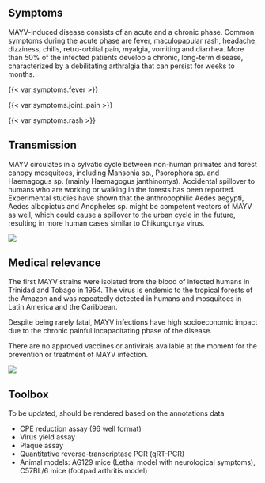 
::: {.panel-tabset}

## Symptoms

::: {.grid}

::: {.g-col-8}
MAYV-induced disease consists of an acute and a chronic phase. Common symptoms during the acute phase are fever, maculopapular rash, headache, dizziness, chills, retro-orbital pain, myalgia, vomiting and diarrhea. More than 50% of the infected patients develop a chronic, long-term disease, characterized by a debilitating arthralgia that can persist for weeks to months.
:::

::: {.g-col-4}
{{< var symptoms.fever >}}

{{< var symptoms.joint_pain >}}

{{< var symptoms.rash >}}
:::

:::

## Transmission

::: {.grid}

::: {.g-col-6}
MAYV circulates in a sylvatic cycle between non-human primates and forest canopy mosquitoes, including Mansonia sp., Psorophora sp. and Haemagogus sp. (mainly Haemagogus janthinomys). Accidental spillover to humans who are working or walking in the forests has been reported. Experimental studies have shown that the anthropophilic Aedes aegypti, Aedes albopictus and Anopheles sp. might be competent vectors of MAYV as well, which could cause a spillover to the urban cycle in the future, resulting in more human cases similar to Chikungunya virus.
:::

::: {.g-col-6}
![](MAYV-transmission.png)
:::

:::

## Medical relevance

::: {.grid}

::: {.g-col-6}
The first MAYV strains were isolated from the blood of infected humans in Trinidad and Tobago in 1954. The virus is endemic to the tropical forests of the Amazon and was repeatedly detected in humans and mosquitoes in Latin America and the Caribbean. 

Despite being rarely fatal, MAYV infections have high socioeconomic impact due to the chronic painful incapacitating phase of the disease.

There are no approved vaccines or antivirals available at the moment for the prevention or treatment of MAYV infection. 
:::

::: {.g-col-6}
![](MAYV-map.png)
:::

:::

## Toolbox

::: {.callout-note}
To be updated, should be rendered based on the annotations data
:::

- CPE reduction assay (96 well format)
- Virus yield assay
- Plaque assay
- Quantitative reverse-transcriptase PCR (qRT-PCR)
- Animal models: AG129 mice (Lethal model with neurological symptoms), C57BL/6 mice (footpad arthritis model)   

:::

